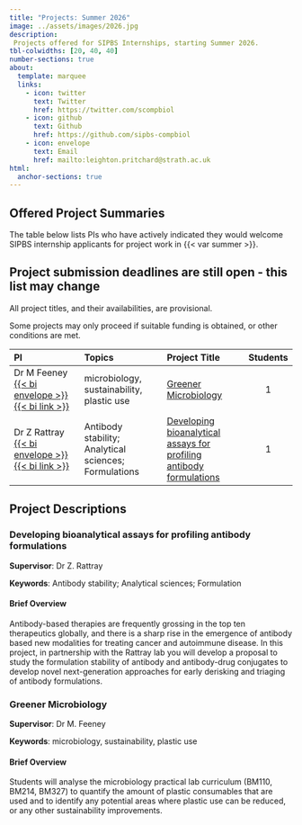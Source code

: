 ```yaml
---
title: "Projects: Summer 2026"
image: ../assets/images/2026.jpg
description: 
 Projects offered for SIPBS Internships, starting Summer 2026.
tbl-colwidths: [20, 40, 40]
number-sections: true
about:
  template: marquee
  links:
    - icon: twitter
      text: Twitter
      href: https://twitter.com/scompbiol
    - icon: github
      text: Github
      href: https://github.com/sipbs-compbiol
    - icon: envelope
      text: Email
      href: mailto:leighton.pritchard@strath.ac.uk
html:
  anchor-sections: true
---
```


## Offered Project Summaries

The table below lists PIs who have actively indicated they would welcome SIPBS internship applicants for project work in {{< var summer >}}.

::: { .callout-important }
## Project submission deadlines are still open - this list may change

All project titles, and their availabilities, are provisional.
:::

::: { .callout-warning }
Some projects may only proceed if suitable funding is obtained, or other conditions are met.
:::

| PI                                                                                                                                   | Topics                                                         | Project Title                                                                                         | Students |
|:----------------------|:------------------------|:------------------------|:--:|
| Dr M Feeney [{{< bi envelope >}}](mailto:morgan.feeney@strath.ac.uk) [{{< bi link >}}](https://www.strath.ac.uk/staff/feeneymorgandr/) | microbiology, sustainability, plastic use | [Greener Microbiology] | 1 |
| Dr Z Rattray [{{< bi envelope >}}](mailto:zahra.rattray@strath.ac.uk) [{{< bi link >}}](https://www.strath.ac.uk/staff/rattrayzahradr/) | Antibody stability; Analytical sciences; Formulations | [Developing bioanalytical assays for profiling antibody formulations] | 1 |


## Project Descriptions

### Developing bioanalytical assays for profiling antibody formulations

**Supervisor**: Dr Z. Rattray

**Keywords**: Antibody stability; Analytical sciences; Formulation

#### Brief Overview

Antibody-based therapies are frequently grossing in the top ten therapeutics globally, and there is a sharp rise in the emergence of antibody based new modalities for treating cancer and autoimmune disease. In this project, in partnership with the Rattray lab you will develop a proposal to study the formulation stability of antibody and antibody-drug conjugates to develop novel next-generation approaches for early derisking and triaging of antibody formulations. 

### Greener Microbiology

**Supervisor**: Dr M. Feeney

**Keywords**: microbiology, sustainability, plastic use

#### Brief Overview

Students will analyse the microbiology practical lab curriculum (BM110, BM214, BM327) to quantify the amount of plastic consumables that are used and to identify any potential areas where plastic use can be reduced, or any other sustainability improvements.